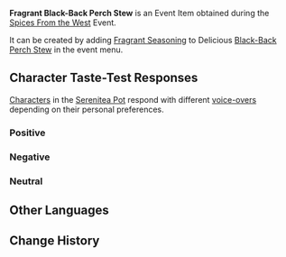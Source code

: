 {{Item Infobox
|id           = 101740
|image        = Item Fragrant Black-Back Perch Stew.png
|type         = Consumables
|group2       = Event Items
|invCategory  = Precious Items
|group        = Fragrant Dishes
|rarity       = 3
|description  = A delicious dish with some extra seasoning! It gives off a titillating aroma... But whose tastes will this dish suit? Invite your friends, invite your pals &mdash; get them to try this new dish!
|source1      = [[Spices From the West]] Event
|event        = Spices From the West
}}
'''Fragrant Black-Back Perch Stew''' is an Event Item obtained during the [[Spices From the West]] Event.

It can be created by adding [[Fragrant Seasoning]] to Delicious [[Black-Back Perch Stew]] in the event menu.

==Character Taste-Test Responses==
[[Characters]] in the [[Serenitea Pot]] respond with different [[Spices From the West/Voice-Overs|voice-overs]] depending on their personal preferences.

===Positive===
{{Card List|Barbara,Beidou,Diona,Hu Tao,Kaedehara Kazuha,Klee,Rosaria,Tartaglia,Thoma,Xiangling,Xinyan,Yelan,Yun Jin}}

===Negative===
{{Card List|Albedo,Bennett,Chongyun,Eula,Ganyu,Gorou,Jean,Qiqi,Sangonomiya Kokomi,Yoimiya}}

===Neutral===
{{Card List|Amber,Arataki Itto,Diluc,Fischl,Kaeya,Kamisato Ayaka,Kamisato Ayato,Keqing,Kujou Sara,Lisa,Mona,Ningguang,Noelle,Raiden Shogun,Razor,Sayu,Shenhe,Sucrose,Venti,Xiao,Xingqiu,Yae Miko,Yanfei,Zhongli}}

==Other Languages==
{{Other Languages|default_hidden = 1
|en      = Fragrant Black-Back Perch Stew
|zhs     = 香气四溢的水煮黑背鲈
|zhs_rm  = Xiāngqìsìyì de Shuǐzhǔ Hēibèi-lú
|zht     = 香氣四溢的水煮黑背鱸
|zht_rm  = Xiāngqìsìyì de Shuǐzhǔ Hēibèi-lú
|ja      = 香り高い黒背スズキの唐辛子煮込み
|ja_rm   = Kaoritakai Kurose Suzuki no Tougarashi Nikomi
|ko      = 향기로운 삶은 검정 농어
|ko_rm   = Hyanggiroun Salmeun Geomjeong Nong'eo
|es      = Estofado de perca de lomo negro aromático
|fr      = Marmite de perche à dos noir (parfumée)
|ru      = Ароматный чёрный окунь
|th      = Black-Back Perch Stew หอมกรุ่น
|th_rm   = Black-Back Perch Stew Hom Krun
|vi      = Cá Chép Đen Hấp Thơm Lừng
|de      = Duftender gekochter Schwarzrückenbarsch
|id      = Fragrant Black-Back Perch Stew
|pt      = Ensopado de Poleiro com Dorso Negro com Cheiro Aromático
}}

==Change History==
{{Change History|2.6}}